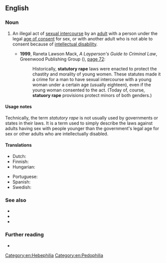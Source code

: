 {{also|statutory-rape}}
==English==

===Noun===
{{en-noun|~}}

# {{lb|en|legal}} An illegal act of [[sexual intercourse]] by an [[adult]] with a person under the legal [[age of consent]] for sex, or with another adult who is not able to consent because of [[intellectual disability]].
#* '''1999''', Raneta Lawson Mack, ''A Layperson's Guide to Criminal Law'', Greenwood Publishing Group ({{ISBN|9780313305566}}), [https://books.google.com/books?id=qYgKO18W-eIC&lpg=PA72&dq=%22statutory%20rape%22&pg=PA72#v=onepage&q=%22statutory%20rape%22&f=false page 72]:
#*: Historically, '''statutory rape''' laws were enacted to protect the chastity and morality of young women. These statutes made it a crime for a man to have sexual intercourse with a young woman under a certain age (usually eighteen), even if the young woman consented to the act. (Today of, course, '''statuory rape''' provisions protect minors of both genders.)

====Usage notes====
Technically, the term ''statutory rape'' is not usually used by governments or states in their laws. It is a term used to simply describe the laws against adults having sex with people younger than the government's legal age for sex or other adults who are intellectually disabled.

====Translations====
{{trans-top|intercourse with a minor}}
* Dutch: {{t|nl|sex met minderjarige}}
* Finnish: {{t|fi|törkeä lapsen seksuaalinen hyväksikäyttö}}
* Hungarian: {{t|hu|[[fiatalkorú]] [[sérelem|sérelmére]] [[elkövet]]ett [[nemi]] [[erőszak]]}}
{{trans-mid}}
* Portuguese: {{t|pt|estupro presumido|m}}
* Spanish: {{t+|es|estupro|m}}
* Swedish: {{t|sv|samlag med minderårig}}
{{trans-bottom}}

===See also===
* {{l|en|rape}}
* {{l|en|jailbait}}
* {{l|en|molest}}

===Further reading===
* {{pedia}}

[[Category:en:Hebephilia]]
[[Category:en:Pedophilia]]